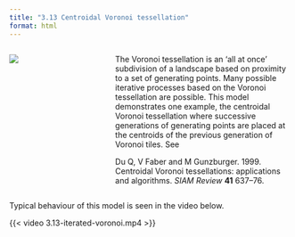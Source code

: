 ```yaml
---
title: "3.13 Centroidal Voronoi tessellation"
format: html
---
```


:::: {.columns}
::: {.column width=35%}
[![](3.13-iterated-voronoi.png){style="padding-right:10px;"}](3.13-iterated-voronoi.nlogox)
:::

::: {.column width=65%}
The Voronoi tessellation is an ‘all at once’ subdivision of a landscape based on proximity to a set of generating points. Many possible iterative processes based on the Voronoi tessellation are possible. This model demonstrates one example, the centroidal Voronoi tessellation where successive generations of generating points are placed at the centroids of the previous generation of Voronoi tiles. See

Du Q, V Faber and M Gunzburger. 1999. Centroidal Voronoi tessellations: applications and algorithms. _SIAM Review_ **41** 637–76.
:::
:::: 


::: .clearfix
:::

Typical behaviour of this model is seen in the video below.

{{< video 3.13-iterated-voronoi.mp4 >}}